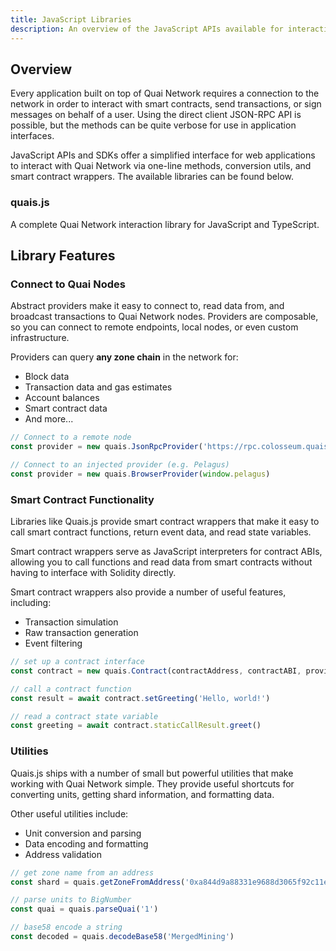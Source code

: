 ```yaml
---
title: JavaScript Libraries
description: An overview of the JavaScript APIs available for interacting with Quai Network.
---
```


## Overview

Every application built on top of Quai Network requires a connection to the network in order to interact with smart contracts, send transactions, or sign messages on behalf of a user. Using the direct client JSON-RPC API is possible, but the methods can be quite verbose for use in application interfaces.

JavaScript APIs and SDKs offer a simplified interface for web applications to interact with Quai Network via one-line methods, conversion utils, and smart contract wrappers. The available libraries can be found below.

### quais.js

A complete Quai Network interaction library for JavaScript and TypeScript.

<CardGroup cols={3}>
	<Card
		title='Github'
		icon='github'
		href='/sdk/introduction'
	/>
	<Card
		title='Package'
		icon='npm'
		href='https://www.npmjs.com/package/quais'
	/>
	<Card
		title='Examples'
		icon='code'
		href='https://github.com/dominant-strategies/quais-by-example'
	/>
</CardGroup>

## Library Features

### Connect to Quai Nodes

Abstract providers make it easy to connect to, read data from, and broadcast transactions to Quai Network nodes. Providers are composable, so you can connect to remote endpoints, local nodes, or even custom infrastructure.

Providers can query **any zone chain** in the network for:

- Block data
- Transaction data and gas estimates
- Account balances
- Smart contract data
- And more...

```javascript
// Connect to a remote node
const provider = new quais.JsonRpcProvider('https://rpc.colosseum.quaiscan.io')

// Connect to an injected provider (e.g. Pelagus)
const provider = new quais.BrowserProvider(window.pelagus)
```

### Smart Contract Functionality

Libraries like Quais.js provide smart contract wrappers that make it easy to call smart contract functions, return event data, and read state variables.

Smart contract wrappers serve as JavaScript interpreters for contract ABIs, allowing you to call functions and read data from smart contracts without having to interface with Solidity directly.

Smart contract wrappers also provide a number of useful features, including:

- Transaction simulation
- Raw transaction generation
- Event filtering

```javascript
// set up a contract interface
const contract = new quais.Contract(contractAddress, contractABI, provider)

// call a contract function
const result = await contract.setGreeting('Hello, world!')

// read a contract state variable
const greeting = await contract.staticCallResult.greet()
```

### Utilities

Quais.js ships with a number of small but powerful utilities that make working with Quai Network simple. They provide useful shortcuts for converting units, getting shard information, and formatting data.

Other useful utilities include:

- Unit conversion and parsing
- Data encoding and formatting
- Address validation

```javascript
// get zone name from an address
const shard = quais.getZoneFromAddress('0xa844d9a88331e9688d3065f92c11e25ab1e50aa6')

// parse units to BigNumber
const quai = quais.parseQuai('1')

// base58 encode a string
const decoded = quais.decodeBase58('MergedMining')
```
